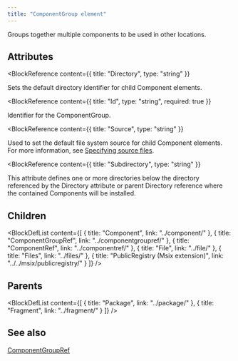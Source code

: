 ```yaml
---
title: "ComponentGroup element"
---
```



Groups together multiple components to be used in other locations.


## Attributes

<BlockWrapper>

  <BlockReference
    content={{
      title: "Directory",
      type: "string"
    }}
  >
  Sets the default directory identifier for child Component elements.
  </BlockReference>

  <BlockReference
    content={{
      title: "Id",
      type: "string",
      required: true
    }}
  >
  Identifier for the ComponentGroup.
  </BlockReference>

  <BlockReference
    content={{
      title: "Source",
      type: "string"
    }}
  >
  Used to set the default file system source for child Component elements. For more information, see
   [Specifying source files](../../tools/payloads.md).
  </BlockReference>

  <BlockReference
    content={{
      title: "Subdirectory",
      type: "string"
    }}
  >
  This attribute defines one or more directories below the directory referenced by the Directory attribute or parent
   Directory reference where the contained Components will be installed.
  </BlockReference>

</BlockWrapper>

## Children

<BlockDefList content={[
    {
      title: "Component",
      link: "../component/"
    },
    {
      title: "ComponentGroupRef",
      link: "../componentgroupref/"
    },
    {
      title: "ComponentRef",
      link: "../componentref/"
    },
    {
      title: "File",
      link: "../file/"
    },
    {
      title: "Files",
      link: "../files/"
    },
    {
      title: "PublicRegistry (Msix extension)",
      link: "../../msix/publicregistry/"
    }
  ]}
/>

## Parents

<BlockDefList content={[
    {
      title: "Package",
      link: "../package/"
    },
    {
      title: "Fragment",
      link: "../fragment/"
    }
  ]}
/>

## See also
[ComponentGroupRef](../componentgroupref/)